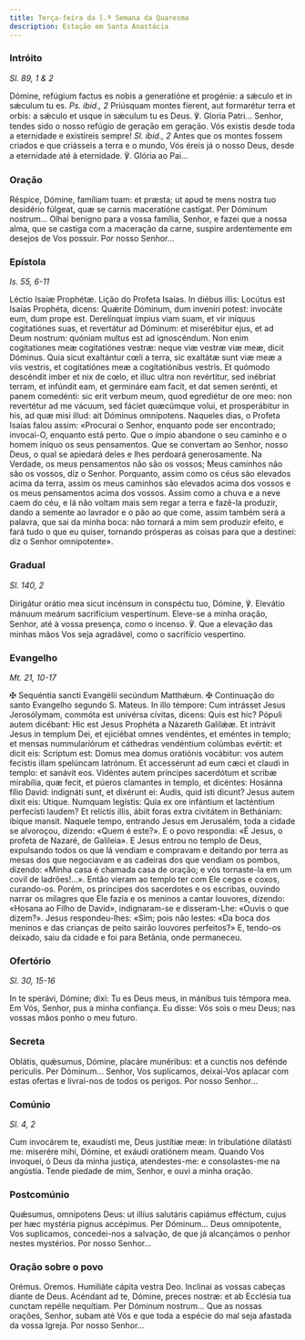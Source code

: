 ```yaml
---
title: Terça-feira da l.ª Semana da Quaresma
description: Estação em Santa Anastácia
---
```


### Intróito

<em>Sl. 89, 1 & 2</em>

<div class="side-by-side not-content">
  <span>
    Dómine, refúgium factus es nobis a generatióne et progénie: a sǽculo et in
    sǽculum tu es. <em>Ps. ibid., 2</em> Priúsquam montes fíerent, aut
    formarétur terra et orbis: a sǽculo et usque in sǽculum tu es Deus. ℣.
    Gloria Patri...
  </span>
  <span>
    Senhor, tendes sido o nosso refúgio de geração em geração. Vós existis desde
    toda a eternidade e existireis sempre! <em>Sl. ibid., 2</em> Antes que os
    montes fossem criados e que criásseis a terra e o mundo, Vós éreis já o
    nosso Deus, desde a eternidade até à eternidade. ℣. Glória ao Pai...
  </span>
</div>

### Oração

<div class="side-by-side not-content">
  <span>
    Réspice, Dómine, famíliam tuam: et præsta; ut apud te mens nostra tuo
    desidério fúlgeat, quæ se carnis maceratióne castígat. Per Dóminum
    nostrum...
  </span>
  <span>
    Olhai benigno para a vossa família, Senhor, e fazei que a nossa alma, que se
    castiga com a maceração da carne, suspire ardentemente em desejos de Vos
    possuir. Por nosso Senhor...
  </span>
</div>

### Epístola

<em>Is. 55, 6-11</em>

<div class="side-by-side not-content">
  <span>Léctio Isaíæ Prophétæ.</span>
  <span>Lição do Profeta Isaías.</span>
  <span>
    In diébus illis: Locútus est Isaías Prophéta, dicens: Quǽrite Dóminum, dum
    inveníri potest: invocáte eum, dum prope est. Derelínquat ímpius viam suam,
    et vir iníquus cogitatiónes suas, et revertátur ad Dóminum: et miserébitur
    ejus, et ad Deum nostrum: quóniam multus est ad ignoscéndum. Non enim
    cogitationes meæ cogitatiónes vestræ: neque viæ vestræ viæ meæ, dicit
    Dóminus. Quia sicut exaltántur cœli a terra, sic exaltátæ sunt viæ meæ a
    viis vestris, et cogitatiónes meæ a cogitatiónibus vestris. Et quómodo
    descéndit imber et nix de cœlo, et illuc ultra non revértitur, sed inébriat
    terram, et infúndit eam, et germináre eam facit, et dat semen serénti, et
    panem comedénti: sic erit verbum meum, quod egrediétur de ore meo: non
    revertétur ad me vácuum, sed fáciet quæcúmque volui, et prosperábitur in
    his, ad quæ misi illud: ait Dóminus omnípotens.
  </span>
  <span>
    Naqueles dias, o Profeta Isaías falou assim: «Procurai o Senhor, enquanto
    pode ser encontrado; invocai-O, enquanto está perto. Que o ímpio abandone o
    seu caminho e o homem iníquo os seus pensamentos. Que se convertam ao
    Senhor, nosso Deus, o qual se apiedará deles e lhes perdoará generosamente.
    Na Verdade, os meus pensamentos não são os vossos; Meus caminhos não são os
    vossos, diz o Senhor. Porquanto, assim como os céus são elevados acima da
    terra, assim os meus caminhos são elevados acima dos vossos e os meus
    pensamentos acima dos vossos. Assim como a chuva e a neve caem do céu, e lá
    não voltam mais sem regar a terra e fazê-la produzir, dando a semente ao
    lavrador e o pão ao que come, assim também será a palavra, que sai da minha
    boca: não tornará a mim sem produzir efeito, e fará tudo o que eu quiser,
    tornando prósperas as coisas para que a destinei: diz o Senhor omnipotente».
  </span>
</div>

### Gradual

<em>Sl. 140, 2</em>

<div class="side-by-side not-content">
  <span>
    Dirigátur orátio mea sicut incénsum in conspéctu tuo, Dómine, ℣. Elevátio
    mánuum meárum sacrifícium vespertínum.
  </span>
  <span>
    Eleve-se a minha oração, Senhor, até à vossa presença, como o incenso. ℣.
    Que a elevação das minhas mãos Vos seja agradável, como o sacrifício
    vespertino.
  </span>
</div>

### Evangelho

<em>Mt. 21, 10-17</em>

<div class="side-by-side not-content">
  <span>
    <span class="cross text-red-500">✠</span> Sequéntia sancti Evangélii
    secúndum Matthǽum.
  </span>
  <span>
    <span class="cross text-red-500">✠</span> Continuação do santo Evangelho
    segundo S. Mateus.
  </span>
  <span>
    In illo témpore: Cum intrásset Jesus Jerosólymam, commóta est univérsa
    cívitas, dicens: Quis est hic? Pópuli autem dicébant: Hic est Jesus Prophéta
    a Názareth Galilǽæ. Et intrávit Jesus in templum Dei, et ejiciébat omnes
    vendéntes, et eméntes in templo; et mensas nummulariórum et cáthedras
    vendéntium colúmbas evértit: et dicit eis: Scriptum est: Domus mea domus
    oratiónis vocábitur: vos autem fecístis illam spelúncam latrónum. Et
    accessérunt ad eum cæci et claudi in templo: et sanávit eos. Vidéntes autem
    príncipes sacerdótum et scribæ mirabília, quæ fecit, et púeros clamantes in
    templo, et dicéntes: Hosánna fílio David: indignáti sunt, et dixérunt ei:
    Audis, quid isti dicunt? Jesus autem dixit eis: Utique. Numquam legístis:
    Quia ex ore infántium et lacténtium perfecísti laudem? Et relíctis illis,
    ábiit foras extra civitátem in Bethániam: ibíque mansit.
  </span>
  <span>
    Naquele tempo, entrando Jesus em Jerusalém, toda a cidade se alvoroçou,
    dizendo: «Quem é este?». E o povo respondia: «É Jesus, o profeta de Nazaré,
    de Galileia». E Jesus entrou no templo de Deus, expulsando todos os que lá
    vendiam e compravam e deitando por terra as mesas dos que negociavam e as
    cadeiras dos que vendiam os pombos, dizendo: «Minha casa é chamada casa de
    oração; e vós tornaste-la em um covil de ladrões!...». Então vieram ao
    templo ter com Ele cegos e coxos, curando-os. Porém, os príncipes dos
    sacerdotes e os escribas, ouvindo narrar os milagres que Ele fazia e os
    meninos a cantar louvores, dizendo: «Hosana ao Filho de David»,
    indignaram-se e disseram-Lhe: «Ouvis o que dizem?». Jesus respondeu-lhes:
    «Sim; pois não lestes: «Da boca dos meninos e das crianças de peito sairão
    louvores perfeitos?» E, tendo-os deixado, saiu da cidade e foi para Betânia,
    onde permaneceu.
  </span>
</div>

### Ofertório

<em>Sl. 30, 15-16</em>

<div class="side-by-side not-content">
  <span>
    In te sperávi, Dómine; dixi: Tu es Deus meus, in mánibus tuis témpora mea.
  </span>
  <span>
    Em Vós, Senhor, pus a minha confiança. Eu disse: Vós sois o meu Deus; nas
    vossas mãos ponho o meu futuro.
  </span>
</div>

### Secreta

<div class="side-by-side not-content">
  <span>
    Oblátis, quǽsumus, Dómine, placáre munéribus: et a cunctis nos defénde
    perículis. Per Dóminum...
  </span>
  <span>
    Senhor, Vos suplicamos, deixai-Vos aplacar com estas ofertas e livrai-nos de
    todos os perigos. Por nosso Senhor...
  </span>
</div>

### Comúnio

<em>Sl. 4, 2</em>

<div class="side-by-side not-content">
  <span>
    Cum invocárem te, exaudísti me, Deus justítiæ meæ: in tribulatióne dilatásti
    me: miserére mihi, Dómine, et exáudi oratiónem meam.
  </span>
  <span>
    Quando Vos invoquei, ó Deus da minha justiça, atendestes-me: e
    consolastes-me na angústia. Tende piedade de mim, Senhor, e ouvi a minha
    oração.
  </span>
</div>

### Postcomúnio

<div class="side-by-side not-content">
  <span>
    Quǽsumus, omnípotens Deus: ut illíus salutáris capiámus efféctum, cujus per
    hæc mystéria pignus accépimus. Per Dóminum...
  </span>
  <span>
    Deus omnipotente, Vos suplicamos, concedei-nos a salvação, de que já
    alcançámos o penhor nestes mystérios. Por nosso Senhor...
  </span>
</div>

### Oração sobre o povo

<div class="side-by-side not-content">
  <span class="text-red-500 text-center">Orémus.</span>
  <span class="text-red-500 text-center">Oremos.</span>
  <span>Humiliáte cápita vestra Deo.</span>
  <span>Inclinai as vossas cabeças diante de Deus.</span>
  <span>
    Acéndant ad te, Dómine, preces nostræ: et ab Ecclésia tua cunctam repélle
    nequítiam. Per Dóminum nostrum...
  </span>
  <span>
    Que as nossas orações, Senhor, subam até Vós e que toda a espécie do mal
    seja afastada da vossa Igreja. Por nosso Senhor...
  </span>
</div>
